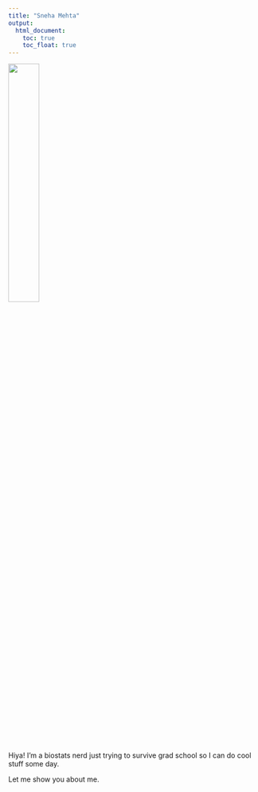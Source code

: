 ```yaml
---
title: "Sneha Mehta"
output: 
  html_document:
    toc: true
    toc_float: true
---
```


<img src="Image.jpg" style="width:35%">

Hiya! I'm a biostats nerd just trying to survive grad school so I can do cool stuff some day.

Let me show you about me.






